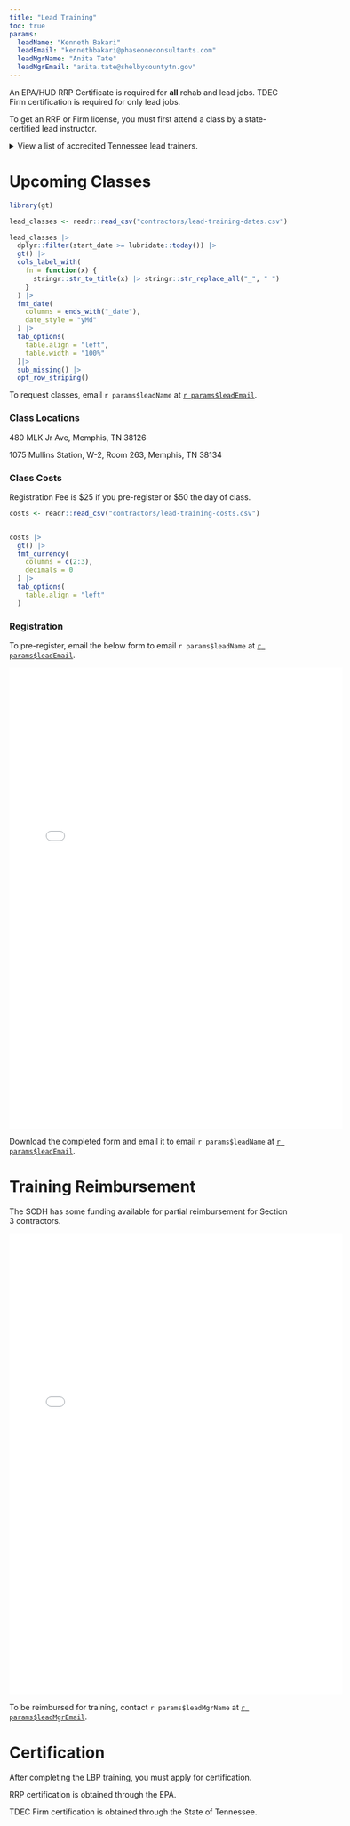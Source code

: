 ```yaml
---
title: "Lead Training"
toc: true
params:
  leadName: "Kenneth Bakari"
  leadEmail: "kennethbakari@phaseoneconsultants.com"
  leadMgrName: "Anita Tate"
  leadMgrEmail: "anita.tate@shelbycountytn.gov"
---
```


An EPA/HUD RRP Certificate is required for **all** rehab and lead jobs. TDEC Firm certification is required for only lead jobs.

To get an RRP or Firm license, you must first attend a class by a state-certified lead instructor.

<details><summary>View a list of accredited Tennessee lead trainers.</summary>
<embed src="../docs/state-lead-trainer-list.pdf" width="600" height="830" 
 type="application/pdf">
</details>

# Upcoming Classes

```r
library(gt)

lead_classes <- readr::read_csv("contractors/lead-training-dates.csv")

lead_classes |>
  dplyr::filter(start_date >= lubridate::today()) |>
  gt() |>
  cols_label_with(
    fn = function(x) {
      stringr::str_to_title(x) |> stringr::str_replace_all("_", " ")
    }
  ) |>
  fmt_date(
    columns = ends_with("_date"),
    date_style = "yMd"
  ) |> 
  tab_options(
    table.align = "left",
    table.width = "100%"
  )|> 
  sub_missing() |>
  opt_row_striping()
```

To request classes, email `r params$leadName` at [`r params$leadEmail`](`r paste0("mailto:", params$leadEmail)`).

### Class Locations

480 MLK Jr Ave, Memphis, TN 38126

1075 Mullins Station, W-2, Room 263, Memphis, TN 38134

### Class Costs

Registration Fee is \$25 if you pre-register or \$50 the day of class.

```r
costs <- readr::read_csv("contractors/lead-training-costs.csv")


costs |> 
  gt() |>
  fmt_currency(
    columns = c(2:3), 
    decimals = 0
  ) |>
  tab_options(
    table.align = "left"
  )
```

### Registration

To pre-register, email the below form to email `r params$leadName` at [`r params$leadEmail`](`r paste0("mailto:", params$leadEmail)`).

<embed src="../forms/phase-one-registration.pdf" width="600" height="830" 
 type="application/pdf">

Download the completed form and email it to email `r params$leadName` at [`r params$leadEmail`](`r paste0("mailto:", params$leadEmail)`).

# Training Reimbursement

The SCDH has some funding available for partial reimbursement for Section 3 contractors.

<embed src="../docs/lead-reimbursement-info.pdf" width="600" height="830" 
 type="application/pdf">

To be reimbursed for training, contact `r params$leadMgrName` at [`r params$leadMgrEmail`](`r paste0("mailto:", params$leadEmail)`).

# Certification

After completing the LBP training, you must apply for certification.

RRP certification is obtained through the EPA.

TDEC Firm certification is obtained through the State of Tennessee.


